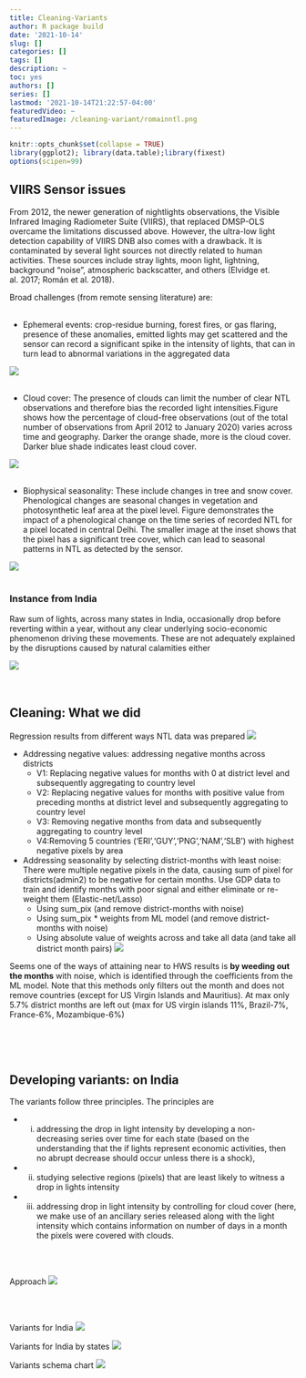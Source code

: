 ```yaml
---
title: Cleaning-Variants
author: R package build
date: '2021-10-14'
slug: []
categories: []
tags: []
description: ~
toc: yes
authors: []
series: []
lastmod: '2021-10-14T21:22:57-04:00'
featuredVideo: ~
featuredImage: /cleaning-variant/romainntl.png
---
```




```r
knitr::opts_chunk$set(collapse = TRUE)
library(ggplot2); library(data.table);library(fixest)
options(scipen=99)
```

## VIIRS Sensor issues

From 2012, the newer generation of nightlights observations, the Visible Infrared Imaging Radiometer Suite (VIIRS), that replaced DMSP-OLS overcame the limitations discussed above.
However, the ultra-low light detection capability of VIIRS DNB also comes with a drawback. It is contaminated by several light sources not directly related to human activities. These sources include stray lights, moon light, lightning, background “noise”, atmospheric backscatter, and others (Elvidge et. al. 2017; Román et al. 2018).

Broad challenges (from remote sensing literature) are:
&nbsp;&nbsp;
<br /> 
<br /> 
 
- Ephemeral events: crop-residue burning, forest fires, or gas flaring, presence of these anomalies, emitted lights may get scattered and the sensor can record a significant spike in the intensity of lights, that can in turn lead to abnormal variations in the aggregated data
  
![](/cleaning-variant/ephemeral.png)
<br /> 
<br /> 

- Cloud cover: The presence of clouds can limit the number of clear NTL observations and therefore bias the recorded light intensities.Figure shows how the percentage of cloud-free observations (out of the total number of observations from April 2012 to January 2020) varies across time and geography. Darker the orange shade, more is the cloud cover. Darker blue shade indicates least cloud cover.

![](/cleaning-variant/cloudcvr.png)
<br /> 
<br /> 
  
- Biophysical seasonality: These include changes in tree and snow cover. Phenological changes are seasonal changes in vegetation and photosynthetic leaf area at the pixel level. Figure demonstrates the impact of a phenological change on the time series of recorded NTL for a pixel located in central Delhi. The smaller image at the inset shows that the pixel has a significant tree cover, which can lead to seasonal patterns in NTL as detected by the sensor. 

![](/cleaning-variant/biophysesn.png)
<br /> 
<br /> 

### Instance from India
Raw sum of lights, across many states in India, occasionally drop before reverting within a year, without any clear underlying socio-economic phenomenon driving these movements. These are not adequately explained by the disruptions caused by natural calamities either

![](/cleaning-variant/indmnth_clean.png)
<br /> 
<br /> 
<br /> 


## Cleaning: What we did

Regression results from different ways NTL data was prepared
![](/cleaning-variant/results-cleaning.png)

- Addressing negative values: addressing negative months across districts
  - V1: Replacing negative values for months with 0 at district level and subsequently aggregating to country level 
  - V2: Replacing negative values for months with positive value from preceding months at district level and subsequently aggregating to country level 
  - V3: Removing negative months from data and subsequently aggregating to country level 
  - V4:Removing 5 countries ('ERI','GUY','PNG','NAM','SLB’) with highest negative pixels by area


- Addressing seasonality by selecting district-months with least noise:  There were multiple negative pixels in the data, causing sum of pixel for districts(admin2) to be negative for certain months. Use GDP data to train and identify months with poor signal and either eliminate or re-weight them (Elastic-net/Lasso)
  - Using sum_pix (and remove district-months with noise) 
  - Using sum_pix * weights from ML model (and remove district-months with noise)
  - Using absolute value of weights across and take all data (and take all district month pairs)
![](/cleaning-variant/gbm-relinf.png)

Seems one of the ways of attaining near to HWS results is **by weeding out the months** with noise, which is identified through the coefficients from the ML model.  Note that this methods only filters out the month and does not remove countries (except for US Virgin Islands and Mauritius). At max only 5.7% district months are left out (max for US virgin islands 11%,  Brazil-7%, France-6%, Mozambique-6%)

<br /> 
<br /> 
<br /> 


## Developing variants: on India 

The variants follow three principles. The principles are

- (i) addressing the drop in light intensity by developing a non-decreasing series over time for each state (based on the understanding that the if lights represent economic activities, then no abrupt decrease should occur unless there is a shock), 
- (ii) studying selective regions (pixels) that are least likely to witness a drop in lights intensity
- (iii) addressing drop in light intensity by controlling for cloud cover (here, we make use of an ancillary series released along with the light intensity which contains information on number of days in a month the pixels were covered with clouds.

<br /> 
<br /> 

Approach
![](/cleaning-variant/thinkingvar.png)


<br /> 
<br /> 

Variants for India
![](/cleaning-variant/allv-ind.png)
<br /> 

Variants for India by states
![](/cleaning-variant/allv-indst.png)





Variants schema chart
![](/cleaning-variant/variantsorg.png)

